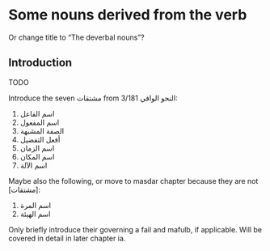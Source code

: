 <!--!!! THIS FILE IS AUTO-GENERATED. DO NOT EDIT DIRECTLY. EDIT THE FILES IN THE SRCQMD DIR !!!-->

# Some nouns derived from the verb

Or change title to "The deverbal nouns"?

## Introduction

TODO

Introduce the seven [مشتقات]{.ar} [from [النحو الوافي]{.ar} 3/181]{.citex}:

1. [اسم الفاعل]{.ar}
1. [اسم المفعول]{.ar}
1. [الصفة المشبهة]{.ar}
1. [أفعل التفضيل]{.ar}
1. [اسم الزمان]{.ar}
1. [اسم المكان]{.ar}
1. [اسم الآلة]{.ar}

Maybe also the following, or move to [masdar]{.subs} chapter because they are not [مشتقات]:

1. [اسم المرة]{.ar}
1. [اسم الهيئة]{.ar}

Only briefly introduce their governing a [fail]{.subs} and [mafulb]{.subs}, if applicable.
Will be covered in detail in later chapter [ia]{.subs}.

